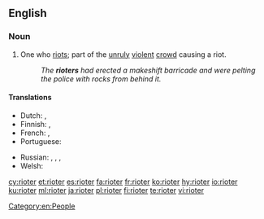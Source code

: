 ==English==

===Noun===
{{en-noun}}

# One who [[riot]]s; part of the [[unruly]] [[violent]] [[crowd]] causing a riot.
#: ''The '''rioters''' had erected a makeshift barricade and were pelting the police with rocks from behind it.''

====Translations====
{{trans-top|one who riots}}
* Dutch: {{t+|nl|relschopper|m}}, {{t|nl|oproermaker|m}}
* Finnish: {{t+|fi|mellakoitsija}}, {{t+|fi|mellakoija}}
* French: {{t+|fr|émeutier|m}}, {{t+|fr|émeutière|f}}
* Portuguese: {{t|pt|baderneiro|m}}
{{trans-mid}}
* Russian: {{t+|ru|бунтовщи́к|m}}, {{t+|ru|повста́нец|m}}, {{t+|ru|мяте́жник|m}}, {{t+|ru|бунта́рь|m}}
* Welsh: {{t+|cy|terfysgwr|m}}
{{trans-bottom}}

[[Category:en:People]]

[[cy:rioter]]
[[et:rioter]]
[[es:rioter]]
[[fa:rioter]]
[[fr:rioter]]
[[ko:rioter]]
[[hy:rioter]]
[[io:rioter]]
[[ku:rioter]]
[[ml:rioter]]
[[ja:rioter]]
[[pl:rioter]]
[[fi:rioter]]
[[te:rioter]]
[[vi:rioter]]
